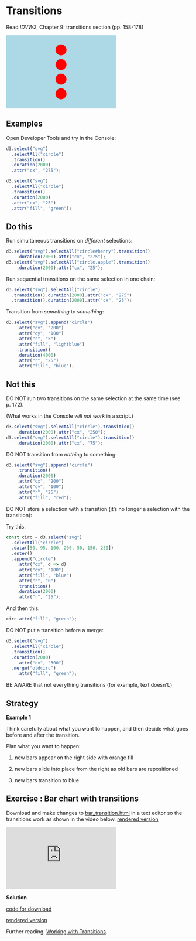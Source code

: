 # Transitions <i class="far fa-paper-plane"></i>

<script src="https://d3js.org/d3.v7.js"></script>

Read *IDVW2*, Chapter 9: transitions section (pp. 158-178)

<svg width="300" height="200">
	<rect x="0" y="0" width="300" height="200" fill="lightblue"></rect>
	<circle cx="150" cy="40" r="15" fill="red"></circle>
	<circle cx="150" cy="80" r="15" fill="red"></circle>
	<circle id="henry" cx="150" cy="120" r="15" fill="red"></circle>
	<circle class="apple" cx="150" cy="160" r="15" fill="red"></circle>
</svg>

## Examples

Open Developer Tools and try in the Console:

``` js
d3.select("svg")
  .selectAll("circle")
  .transition()
  .duration(2000)
  .attr("cx", "275");
```  

``` js
d3.select("svg")
  .selectAll("circle")
  .transition()
  .duration(2000)
  .attr("cx", "25")
  .attr("fill", "green");
```  
  
## Do this

Run simultaneous transitions on *different* selections:

``` js
d3.select("svg").selectAll("circle#henry").transition()
    .duration(2000).attr("cx", "275");
d3.select("svg").selectAll("circle.apple").transition()
    .duration(2000).attr("cx", "25");
```

Run sequential transitions on the same selection in one chain:

``` js
d3.select("svg").selectAll("circle")
  .transition().duration(2000).attr("cx", "275")
  .transition().duration(2000).attr("cx", "25");
```

Transition from *something* to *something*:

``` js
d3.select("svg").append("circle")
    .attr("cx", "200")
    .attr("cy", "100")
    .attr("r", "5")
    .attr("fill", "lightblue")
    .transition()
    .duration(4000)
    .attr("r", "25")
    .attr("fill", "blue");
```    

## Not this

DO NOT run two transitions on the same selection at the same time (see p. 172).

(What works in the Console *will not work* in a script.)

``` js
d3.select("svg").selectAll("circle").transition()
    .duration(2000).attr("cx", "250");
d3.select("svg").selectAll("circle").transition()
    .duration(2000).attr("cx", "75");
```

DO NOT transition from *nothing* to something:

``` js
d3.select("svg").append("circle")
    .transition()
    .duration(2000)
    .attr("cx", "200")
    .attr("cy", "100")
    .attr("r", "25")
    .attr("fill", "red");
```    

DO NOT store a selection with a transition (it's no longer a selection with the transition):

Try this:

``` js
const circ = d3.select("svg")
  .selectAll("circle")
  .data([50, 95, 100, 200, 50, 150, 250])
  .enter()
  .append("circle")
    .attr("cx", d => d)
    .attr("cy", "100")
    .attr("fill", "blue")
    .attr("r", "0")
    .transition()
    .duration(2000)
    .attr("r", "25");
```    

And then this:

``` js
circ.attr("fill", "green");
```

DO NOT put a transition before a merge:

``` js
d3.select("svg")
  .selectAll("circle")
  .transition()
  .duration(2000)
    .attr("cx", "300")
  .merge("oldcirc")
    .attr("fill", "green");
```

BE AWARE that not everything transitions (for example, text doesn't.)


## Strategy

**Example 1**

Think carefully about what you want to happen, and then decide what goes before and after the transition.

Plan what you want to happen:

1. new bars appear on the right side with orange fill  

2. new bars slide into place from the right as old bars are repositioned  

3. new bars transition to blue  

## Exercise <i class="fas fa-dumbbell"></i>: Bar chart with transitions

Download and make changes to [bar_transition.html](https://raw.githubusercontent.com/jtr13/d3book/main/code/bar_transition.html){target="_blank"} in a text editor so the transitions work as shown in the video below. [rendered version](code/bar_transition.html){target="_blank"}

<iframe width="300" height="169" src="https://www.youtube.com/embed/Xo9oLl9OM5w" title="YouTube video player" frameborder="0" allow="accelerometer; autoplay; clipboard-write; encrypted-media; gyroscope; picture-in-picture" allowfullscreen></iframe>

**Solution**

[code for download](https://raw.githubusercontent.com/jtr13/d3book/main/solutions/bar_transition_solution.html){target="_blank"}

[rendered version](solutions/bar_transition_solution.html){target="_blank"}




Further reading: [Working with Transitions](https://bost.ocks.org/mike/transition/){target="_blank"}.     
